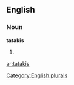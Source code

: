 ==English==

===Noun===
'''tatakis'''

# {{plural of|[[tataki]]}}

[[Category:English plurals]]

[[ar:tatakis]]